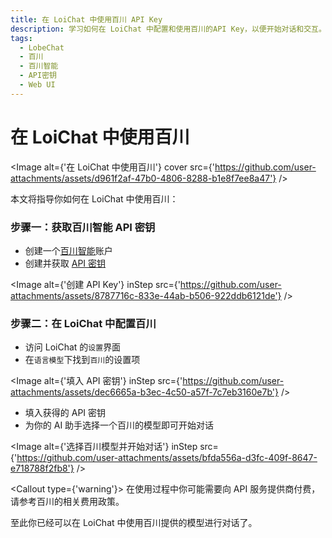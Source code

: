 ```yaml
---
title: 在 LoiChat 中使用百川 API Key
description: 学习如何在 LoiChat 中配置和使用百川的API Key，以便开始对话和交互。
tags:
  - LobeChat
  - 百川
  - 百川智能
  - API密钥
  - Web UI
---
```


# 在 LoiChat 中使用百川

<Image
  alt={'在 LoiChat 中使用百川'}
  cover
  src={'https://github.com/user-attachments/assets/d961f2af-47b0-4806-8288-b1e8f7ee8a47'}
/>

本文将指导你如何在 LoiChat 中使用百川：

<Steps>

### 步骤一：获取百川智能 API 密钥

- 创建一个[百川智能](https://platform.baichuan-ai.com/homePage)账户
- 创建并获取 [API 密钥](https://platform.baichuan-ai.com/console/apikey)

<Image
  alt={'创建 API Key'}
  inStep
  src={'https://github.com/user-attachments/assets/8787716c-833e-44ab-b506-922ddb6121de'}
/>

### 步骤二：在 LoiChat 中配置百川

- 访问 LoiChat 的`设置`界面
- 在`语言模型`下找到`百川`的设置项

<Image
  alt={'填入 API 密钥'}
  inStep
  src={'https://github.com/user-attachments/assets/dec6665a-b3ec-4c50-a57f-7c7eb3160e7b'}
/>

- 填入获得的 API 密钥
- 为你的 AI 助手选择一个百川的模型即可开始对话

<Image
  alt={'选择百川模型并开始对话'}
  inStep
  src={'https://github.com/user-attachments/assets/bfda556a-d3fc-409f-8647-e718788f2fb8'}
/>

<Callout type={'warning'}>
  在使用过程中你可能需要向 API 服务提供商付费，请参考百川的相关费用政策。
</Callout>

</Steps>

至此你已经可以在 LoiChat 中使用百川提供的模型进行对话了。
